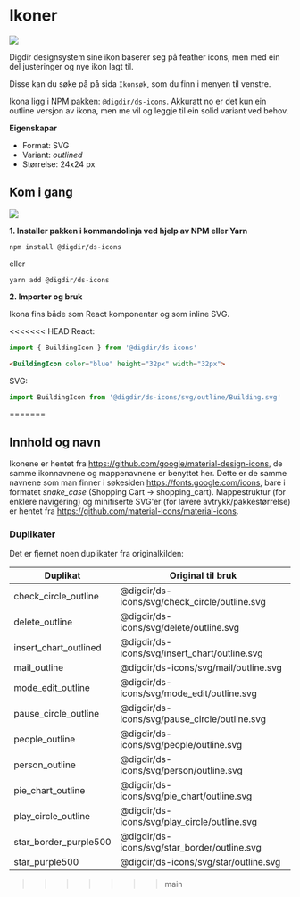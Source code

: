 
<Meta title="Ikoner/Kom i gang" />

# Ikoner
[![](https://img.shields.io/npm/v/@digdir/ds-icons?label=@digdir/ds-icons&color=0051be)](https://www.npmjs.com/package/@digdir/ds-icons)

Digdir designsystem sine ikon baserer seg på feather icons, men med ein del justeringer og nye ikon lagt til.

Disse kan du søke på på sida `Ikonsøk`, som du finn i menyen til venstre.

Ikona ligg i NPM pakken: `@digdir/ds-icons`.
Akkuratt no er det kun ein outline versjon av ikona, men me vil og leggje til ein solid variant ved behov.





**Eigenskapar**

* Format: SVG
* Variant: *outlined*
* Størrelse: 24x24 px

## Kom i gang
[![](https://img.shields.io/npm/dm/@digdir/ds-icons.svg)](https://www.npmjs.com/package/@digdir/ds-icons)

**1. Installer pakken i kommandolinja ved hjelp av NPM eller Yarn**

`npm install @digdir/ds-icons`

eller

`yarn add @digdir/ds-icons`

**2. Importer og bruk**

Ikona fins både som React komponentar og som inline SVG.

<<<<<<< HEAD
React:
```javascript
import { BuildingIcon } from '@digdir/ds-icons'
```
```html
<BuildingIcon color="blue" height="32px" width="32px">
```
SVG:
```javascript
import BuildingIcon from '@digdir/ds-icons/svg/outline/Building.svg'
```
=======
<CodeSnippet children='import searchIcon from "@digdir/ds-icons/svg/search/outline.svg"' language='javascript'/>

## Innhold og navn


Ikonene er hentet fra https://github.com/google/material-design-icons, de samme ikonnavnene og mappenavnene er benyttet her.
Dette er de samme navnene som man finner i søkesiden https://fonts.google.com/icons, bare i formatet *snake_case* (Shopping Cart -> shopping_cart).
Mappestruktur (for enklere navigering) og minifiserte SVG'er (for lavere avtrykk/pakkestørrelse) er hentet fra https://github.com/material-icons/material-icons.

### Duplikater

Det er fjernet noen duplikater fra originalkilden:

Duplikat | Original til bruk
-- | --
check_circle_outline  | @digdir/ds-icons/svg/check_circle/outline.svg
delete_outline        | @digdir/ds-icons/svg/delete/outline.svg
insert_chart_outlined | @digdir/ds-icons/svg/insert_chart/outline.svg
mail_outline          | @digdir/ds-icons/svg/mail/outline.svg        
mode_edit_outline     | @digdir/ds-icons/svg/mode_edit/outline.svg 
pause_circle_outline  | @digdir/ds-icons/svg/pause_circle/outline.svg
people_outline        | @digdir/ds-icons/svg/people/outline.svg 
person_outline        | @digdir/ds-icons/svg/person/outline.svg
pie_chart_outline     | @digdir/ds-icons/svg/pie_chart/outline.svg
play_circle_outline   | @digdir/ds-icons/svg/play_circle/outline.svg
star_border_purple500 | @digdir/ds-icons/svg/star_border/outline.svg
star_purple500        | @digdir/ds-icons/svg/star/outline.svg
>>>>>>> main
